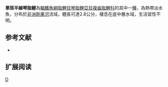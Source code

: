 {{Speciesbox 
| genus = Hemigrammocharax
| species = uniocellatus
| status = LC
| status_system = IUCN3.1
| authority =  [[Pellegrin|Pellegrin]], 1926
| synonyms = *''Microdistichodus uniocellatus,Pellegrin, 1926''
}}
'''單斑半線琴脂鯉'''為[[輻鰭魚綱|輻鰭魚綱]][[脂鯉目|脂鯉目]][[琴脂鯉亞目|琴脂鯉亞目]][[複齒脂鯉科|複齒脂鯉科]]的其中一[[種|種]]，為熱帶淡水魚，分布於[[非洲|非洲]][[剛果河|剛果河]]流域，體長可達2.8公分，棲息在底中層水域，生活習性不明。

==参考文献==
{{refbegin}}
*{{FishBase_species|genus=Hemigrammocharax|species=uniocellatus|year=2014|month=1}}
{{refend}}

== 扩展阅读 ==
{{refbegin}}
{{wikispecies-inline|Hemigrammocharax uniocellatus|單斑半線琴脂鯉}}
{{refend}}

{{Taxonbar|from=Q5641701}}

[[Category:半線琴脂鯉屬|D]]


{{魚類小作品}}